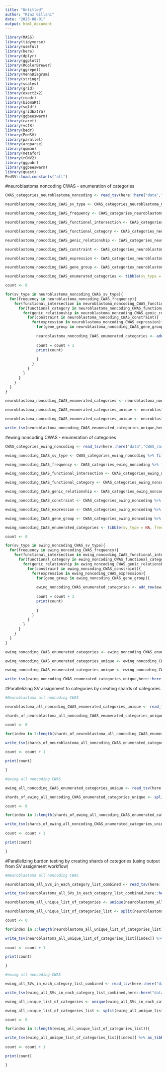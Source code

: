 ```yaml
---
title: "Untitled"
author: "Riaz Gillani"
date: "2023-08-01"
output: html_document
---
```


```r

library(MASS)
library(tidyverse)
library(useful)
library(here)
library(dplyr)
library(ggplot2)
library(RColorBrewer)
library(ggrepel)
library(VennDiagram)
library(stringr)
library(scales)
library(grid)
library(exact2x2)
library(readr)
library(biomaRt)
library(sqldf)
library(gridExtra)
library(ggbeeswarm)
library(caret)
library(vcfR)
library(bedr)
library(PedSV)
library(parallel)
library(argparse)
library(qqman)
library(metafor)
library(rCNV2)
library(ggpubr)
library(ggbeeswarm)
library(quest)
PedSV::load.constants("all")

```

#neuroblastoma noncoding CWAS - enumeration of categories
```r
CWAS_categories_neuroblastoma_noncoding <- read_tsv(here::here("data","CWAS_rare_categories_neuroblastoma_noncoding_10_2_23.txt"))

neuroblastoma_noncoding_CWAS_sv_type <- CWAS_categories_neuroblastoma_noncoding %>% filter(!is.na(sv_type)) %>% distinct(sv_type) %>% unlist() %>% unname()

neuroblastoma_noncoding_CWAS_frequency <- CWAS_categories_neuroblastoma_noncoding %>% filter(!is.na(frequency)) %>% distinct(frequency) %>% unlist() %>% unname()

neuroblastoma_noncoding_CWAS_functional_intersection <- CWAS_categories_neuroblastoma_noncoding %>% filter(!is.na(functional_intersection)) %>% distinct(functional_intersection) %>% unlist() %>% unname()

neuroblastoma_noncoding_CWAS_functional_category <- CWAS_categories_neuroblastoma_noncoding %>% filter(!is.na(functional_category)) %>% distinct(functional_category) %>% unlist() %>% unname()

neuroblastoma_noncoding_CWAS_genic_relationship <- CWAS_categories_neuroblastoma_noncoding %>% filter(!is.na(genic_relationship)) %>% distinct(genic_relationship) %>% unlist() %>% unname()

neuroblastoma_noncoding_CWAS_constraint <- CWAS_categories_neuroblastoma_noncoding %>% filter(!is.na(constraint)) %>% distinct(constraint) %>% unlist() %>% unname()

neuroblastoma_noncoding_CWAS_expression <- CWAS_categories_neuroblastoma_noncoding %>% filter(!is.na(expression)) %>% distinct(expression) %>% unlist() %>% unname()

neuroblastoma_noncoding_CWAS_gene_group <- CWAS_categories_neuroblastoma_noncoding %>% filter(!is.na(gene_group)) %>% distinct(gene_group) %>% unlist() %>% unname()

neuroblastoma_noncoding_CWAS_enumerated_categories <- tibble(sv_type = NA, frequency = NA, functional_intersection = NA, functional_category = NA, genic_relationship = NA, constraint = NA, expression = NA, gene_group = NA)

count <- 0

for(sv_type in neuroblastoma_noncoding_CWAS_sv_type){
  for(frequency in neuroblastoma_noncoding_CWAS_frequency){
    for(functional_intersection in neuroblastoma_noncoding_CWAS_functional_intersection){
      for(functional_category in neuroblastoma_noncoding_CWAS_functional_category){
        for(genic_relationship in neuroblastoma_noncoding_CWAS_genic_relationship){
          for(constraint in neuroblastoma_noncoding_CWAS_constraint){
            for(expression in neuroblastoma_noncoding_CWAS_expression){
              for(gene_group in neuroblastoma_noncoding_CWAS_gene_group){
              
              neuroblastoma_noncoding_CWAS_enumerated_categories <- add_row(neuroblastoma_noncoding_CWAS_enumerated_categories, frequency = frequency, sv_type = sv_type, functional_intersection = functional_intersection, functional_category = functional_category, genic_relationship = genic_relationship, constraint = constraint, expression = expression, gene_group = gene_group)
              
              count = count + 1
              print(count)
              
              }
            }  
          }
        }
      }
    }
  }
}

neuroblastoma_noncoding_CWAS_enumerated_categories <- neuroblastoma_noncoding_CWAS_enumerated_categories[-1,]

neuroblastoma_noncoding_CWAS_enumerated_categories_unique <- neuroblastoma_noncoding_CWAS_enumerated_categories %>% distinct()

neuroblastoma_noncoding_CWAS_enumerated_categories_unique <- neuroblastoma_noncoding_CWAS_enumerated_categories_unique %>% mutate(unique_category_id = str_c(sv_type,".",frequency,".",functional_intersection,".",functional_category,".",genic_relationship,".",constraint,".",expression,".",gene_group))

write_tsv(neuroblastoma_noncoding_CWAS_enumerated_categories_unique,here::here("data","neuroblastoma_noncoding_CWAS_enumerated_categories_unique_10_23_23.txt"))
```

#ewing noncoding CWAS - enumeration of categories
```r
CWAS_categories_ewing_noncoding <- read_tsv(here::here("data","CWAS_rare_categories_ewing_noncoding_10_2_23.txt"))

ewing_noncoding_CWAS_sv_type <- CWAS_categories_ewing_noncoding %>% filter(!is.na(sv_type)) %>% distinct(sv_type) %>% unlist() %>% unname()

ewing_noncoding_CWAS_frequency <- CWAS_categories_ewing_noncoding %>% filter(!is.na(frequency)) %>% distinct(frequency) %>% unlist() %>% unname()

ewing_noncoding_CWAS_functional_intersection <- CWAS_categories_ewing_noncoding %>% filter(!is.na(functional_intersection)) %>% distinct(functional_intersection) %>% unlist() %>% unname()

ewing_noncoding_CWAS_functional_category <- CWAS_categories_ewing_noncoding %>% filter(!is.na(functional_category)) %>% distinct(functional_category) %>% unlist() %>% unname()

ewing_noncoding_CWAS_genic_relationship <- CWAS_categories_ewing_noncoding %>% filter(!is.na(genic_relationship)) %>% distinct(genic_relationship) %>% unlist() %>% unname()

ewing_noncoding_CWAS_constraint <- CWAS_categories_ewing_noncoding %>% filter(!is.na(constraint)) %>% distinct(constraint) %>% unlist() %>% unname()

ewing_noncoding_CWAS_expression <- CWAS_categories_ewing_noncoding %>% filter(!is.na(expression)) %>% distinct(expression) %>% unlist() %>% unname()

ewing_noncoding_CWAS_gene_group <- CWAS_categories_ewing_noncoding %>% filter(!is.na(gene_group)) %>% distinct(gene_group) %>% unlist() %>% unname()

ewing_noncoding_CWAS_enumerated_categories <- tibble(sv_type = NA, frequency = NA, functional_intersection = NA, functional_category = NA, genic_relationship = NA, constraint = NA, expression = NA, gene_group = NA)

count <- 0

for(sv_type in ewing_noncoding_CWAS_sv_type){
  for(frequency in ewing_noncoding_CWAS_frequency){
    for(functional_intersection in ewing_noncoding_CWAS_functional_intersection){
      for(functional_category in ewing_noncoding_CWAS_functional_category){
        for(genic_relationship in ewing_noncoding_CWAS_genic_relationship){
          for(constraint in ewing_noncoding_CWAS_constraint){
            for(expression in ewing_noncoding_CWAS_expression){
              for(gene_group in ewing_noncoding_CWAS_gene_group){
              
              ewing_noncoding_CWAS_enumerated_categories <- add_row(ewing_noncoding_CWAS_enumerated_categories, frequency = frequency, sv_type = sv_type, functional_intersection = functional_intersection, functional_category = functional_category, genic_relationship = genic_relationship, constraint = constraint, expression = expression, gene_group = gene_group)
              
              count = count + 1
              print(count)
              
              }
            }  
          }
        }
      }
    }
  }
}

ewing_noncoding_CWAS_enumerated_categories <- ewing_noncoding_CWAS_enumerated_categories[-1,]

ewing_noncoding_CWAS_enumerated_categories_unique <- ewing_noncoding_CWAS_enumerated_categories %>% distinct()

ewing_noncoding_CWAS_enumerated_categories_unique <- ewing_noncoding_CWAS_enumerated_categories_unique %>% mutate(unique_category_id = str_c(sv_type,".",frequency,".",functional_intersection,".",functional_category,".",genic_relationship,".",constraint,".",expression,".",gene_group))

write_tsv(ewing_noncoding_CWAS_enumerated_categories_unique,here::here("data","ewing_noncoding_CWAS_enumerated_categories_unique_10_23_23.txt"))
```

#Parallelizing SV assignment to categories by creating shards of categories
```r

#Neuroblastoma all noncoding CWAS

neuroblastoma_all_noncoding_CWAS_enumerated_categories_unique <- read_tsv(here::here("data","neuroblastoma_noncoding_CWAS_enumerated_categories_unique_10_23_23.txt"))

shards_of_neuroblastoma_all_noncoding_CWAS_enumerated_categories_unique <- split(neuroblastoma_all_noncoding_CWAS_enumerated_categories_unique,ceiling(seq_along(neuroblastoma_all_noncoding_CWAS_enumerated_categories_unique$unique_category_id)/1000))

count <- 0

for(index in 1:length(shards_of_neuroblastoma_all_noncoding_CWAS_enumerated_categories_unique)){

write_tsv(shards_of_neuroblastoma_all_noncoding_CWAS_enumerated_categories_unique[[index]] %>% as_tibble(),here::here("data/neuroblastoma_all_noncoding_CWAS_category_shards_SV_ASSIGNMENT_10_23_23",str_c("neuroblastoma_all_noncoding_shard_",index,".txt")))
  
count <- count + 1  

print(count)

}

#ewing all noncoding CWAS

ewing_all_noncoding_CWAS_enumerated_categories_unique <- read_tsv(here::here("data","ewing_noncoding_CWAS_enumerated_categories_unique_10_23_23.txt"))

shards_of_ewing_all_noncoding_CWAS_enumerated_categories_unique <- split(ewing_all_noncoding_CWAS_enumerated_categories_unique,ceiling(seq_along(ewing_all_noncoding_CWAS_enumerated_categories_unique$unique_category_id)/1000))

count <- 0

for(index in 1:length(shards_of_ewing_all_noncoding_CWAS_enumerated_categories_unique)){

write_tsv(shards_of_ewing_all_noncoding_CWAS_enumerated_categories_unique[[index]] %>% as_tibble(),here::here("data/ewing_all_noncoding_CWAS_category_shards_SV_ASSIGNMENT_10_23_23",str_c("ewing_all_noncoding_shard_",index,".txt")))
  
count <- count + 1  

print(count)

}

```

#Parallelizing burden testing by creating shards of categories (using output from SV assignment workflow)
```r
#Neuroblastoma all noncoding CWAS

neuroblastoma_all_SVs_in_each_category_list_combined <- read_tsv(here::here("data","neuroblastoma_all_noncoding_SVs_in_each_category_list_combined_BURDEN_TESTING_12_26_23.txt"), col_names = c("SV","chrom","start","emd","category"))

write_tsv(neuroblastoma_all_SVs_in_each_category_list_combined,here::here("data","neuroblastoma_all_noncoding_SVs_in_each_category_list_combined_BURDEN_TESTING_with_col_names_12_26_23.txt"))

neuroblastoma_all_unique_list_of_categories <- unique(neuroblastoma_all_SVs_in_each_category_list_combined$category)

neuroblastoma_all_unique_list_of_categories_list <- split(neuroblastoma_all_unique_list_of_categories,ceiling(seq_along(neuroblastoma_all_unique_list_of_categories)/100))

count <- 0

for(index in 1:length(neuroblastoma_all_unique_list_of_categories_list)){

write_tsv(neuroblastoma_all_unique_list_of_categories_list[[index]] %>% as_tibble(),here::here("data/neuroblastoma_all_noncoding_CWAS_category_shards_BURDEN_TESTING_12_26_23",str_c("neuroblastoma_all_noncoding_shard_",index,".txt")), col_names = FALSE)
  
count <- count + 1  

print(count)

}

#ewing all noncoding CWAS

ewing_all_SVs_in_each_category_list_combined <- read_tsv(here::here("data","ewing_all_noncoding_SVs_in_each_category_list_combined_BURDEN_TESTING_12_26_23.txt"), col_names = c("SV","chrom","start","emd","category"))

write_tsv(ewing_all_SVs_in_each_category_list_combined,here::here("data","ewing_all_noncoding_SVs_in_each_category_list_combined_BURDEN_TESTING_with_col_names_12_26_23.txt"))

ewing_all_unique_list_of_categories <- unique(ewing_all_SVs_in_each_category_list_combined$category)

ewing_all_unique_list_of_categories_list <- split(ewing_all_unique_list_of_categories,ceiling(seq_along(ewing_all_unique_list_of_categories)/100))

count <- 0

for(index in 1:length(ewing_all_unique_list_of_categories_list)){

write_tsv(ewing_all_unique_list_of_categories_list[[index]] %>% as_tibble(),here::here("data/ewing_all_noncoding_CWAS_category_shards_BURDEN_TESTING_12_26_23",str_c("ewing_all_noncoding_shard_",index,".txt")), col_names = FALSE)
  
count <- count + 1  

print(count)

}

```
